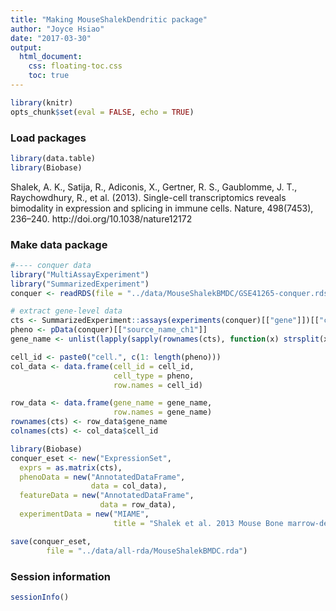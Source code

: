 ```yaml
---
title: "Making MouseShalekDendritic package"
author: "Joyce Hsiao"
date: "2017-03-30"
output:
  html_document:
    css: floating-toc.css
    toc: true
---
```



```r
library(knitr)
opts_chunk$set(eval = FALSE, echo = TRUE)
```


### Load packages

```r
library(data.table)
library(Biobase)
```

Shalek, A. K., Satija, R., Adiconis, X., Gertner, R. S., Gaublomme, J. T., Raychowdhury, R., et al. (2013). Single-cell transcriptomics reveals bimodality in expression and splicing in immune cells. Nature, 498(7453), 236–240. http://doi.org/10.1038/nature12172

### Make data package

```r
#---- conquer data
library("MultiAssayExperiment")
library("SummarizedExperiment")
conquer <- readRDS(file = "../data/MouseShalekBMDC/GSE41265-conquer.rds")

# extract gene-level data
cts <- SummarizedExperiment::assays(experiments(conquer)[["gene"]])[["count"]]
pheno <- pData(conquer)[["source_name_ch1"]]
gene_name <- unlist(lapply(sapply(rownames(cts), function(x) strsplit(x, ".", fixed = TRUE)), "[[", 1))

cell_id <- paste0("cell.", c(1: length(pheno)))
col_data <- data.frame(cell_id = cell_id,
                       cell_type = pheno, 
                       row.names = cell_id)

row_data <- data.frame(gene_name = gene_name,
                       row.names = gene_name)
rownames(cts) <- row_data$gene_name
colnames(cts) <- col_data$cell_id

library(Biobase)
conquer_eset <- new("ExpressionSet",
  exprs = as.matrix(cts),
  phenoData = new("AnnotatedDataFrame",
                  data = col_data),
  featureData = new("AnnotatedDataFrame",
                    data = row_data),
  experimentData = new("MIAME",
                       title = "Shalek et al. 2013 Mouse Bone marrow-derived dendritic cells (downloded from Conquer)"))

save(conquer_eset, 
        file = "../data/all-rda/MouseShalekBMDC.rda")
```


### Session information

```r
sessionInfo()
```



